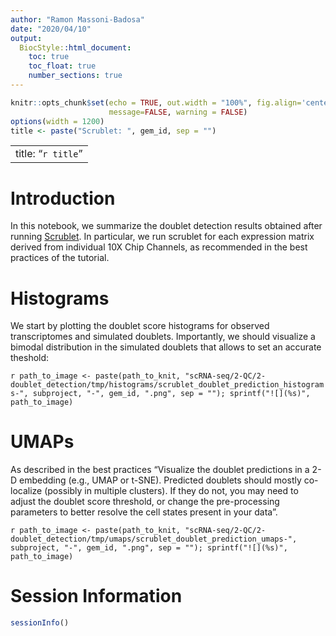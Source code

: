 ```yaml
---
author: "Ramon Massoni-Badosa"
date: "2020/04/10"
output: 
  BiocStyle::html_document:
    toc: true
    toc_float: true
    number_sections: true
---
```


```r
knitr::opts_chunk$set(echo = TRUE, out.width = "100%", fig.align='center', 
                      message=FALSE, warning = FALSE)
options(width = 1200)
title <- paste("Scrublet: ", gem_id, sep = "")
```

---
title: "`r title`"
---

# Introduction

In this notebook, we summarize the doublet detection results obtained after running [Scrublet](https://www.sciencedirect.com/science/article/pii/S2405471218304745). In particular, we run scrublet for each expression matrix derived from individual 10X Chip Channels, as recommended in the best practices of the tutorial.

# Histograms

We start by plotting the doublet score histograms for observed transcriptomes and simulated doublets. Importantly, we should visualize a bimodal distribution in the simulated doublets that allows to set an accurate theshold:

`r path_to_image <- paste(path_to_knit, "scRNA-seq/2-QC/2-doublet_detection/tmp/histograms/scrublet_doublet_prediction_histograms-", subproject, "-", gem_id, ".png", sep = ""); sprintf("![](%s)", path_to_image)`


# UMAPs

As described in the best practices "Visualize the doublet predictions in a 2-D embedding (e.g., UMAP or t-SNE). Predicted doublets should mostly co-localize (possibly in multiple clusters). If they do not, you may need to adjust the doublet score threshold, or change the pre-processing parameters to better resolve the cell states present in your data".

`r path_to_image <- paste(path_to_knit, "scRNA-seq/2-QC/2-doublet_detection/tmp/umaps/scrublet_doublet_prediction_umaps-", subproject, "-", gem_id, ".png", sep = ""); sprintf("![](%s)", path_to_image)`


# Session Information

```r
sessionInfo()
```

